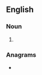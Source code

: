 ==English==

===Noun===
{{en-noun}}

# {{obsolete spelling of|duty|lang=en}}

===Anagrams===
* {{anagrams|en|a=deitu|-itude}}